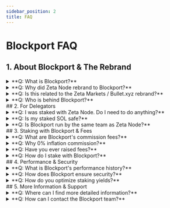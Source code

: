 ```yaml
---
sidebar_position: 2
title: FAQ
---
```


# Blockport FAQ

## 1. About Blockport & The Rebrand
<details>
<summary>**Q: What is Blockport?**</summary>
* **A:** Blockport (`blockport.xyz`) is the new identity for the high-performance Solana validator previously known as Zeta Node. We're an independent infrastructure provider run by the same experienced team.
</details>
<details>
<summary>**Q: Why did Zeta Node rebrand to Blockport?**</summary>
* **A:** Rebranding allows us to focus independently on our mission: providing best-in-class staking and future infrastructure services (like RPCs) for the *entire* Solana ecosystem. It gives us the operational freedom to expand our offerings.
</details>
<details>
<summary>**Q: Is this related to the Zeta Markets / Bullet.xyz rebrand?**</summary>
* **A:** We maintain a positive relationship with Bullet.xyz, and they support this transition [link/mention endorsement if available]. However, Blockport is now a fully independent entity with its own distinct mission focused on foundational infrastructure.
</details>
<details>
<summary>**Q: Who is behind Blockport?**</summary>
* **A:** Blockport is operated by a team with deep Solana experience, including roles supporting early ecosystem growth and building with prominent DeFi protocols, backed by 3+ years of proven validator operation. [Link to personal blog post if desired].
</details>
## 2. For Delegators
<details>
<summary>**Q: I was staked with Zeta Node. Do I need to do anything?**</summary>
* **A: No.** The validator identity key has *not* changed. Your delegation continues seamlessly with Blockport. No action is required.
</details>
<details>
<summary>**Q: Is my staked SOL safe?**</summary>
* **A:** Yes. Your funds remain securely staked to the same underlying validator infrastructure. Blockport uses the same robust security practices and hardware operated under the Zeta Node name.
</details>
<details>
<summary>**Q: Is Blockport run by the same team as Zeta Node?**</summary>
* **A:** Yes, the same core team with 3+ years of experience managing this validator is running Blockport.
</details>
## 3. Staking with Blockport & Fees
<details>
<summary>**Q: What are Blockport's commission fees?**</summary>
* **A:** We charge **0% inflation commission** and **8% MEV commission**. We currently retain 100% of block rewards as programmatic distribution is not yet feasible on Solana (this may change post-SIMD123).
</details>
<details>
<summary>**Q: Why 0% inflation commission?**</summary>
* **A:** We believe in maximizing direct staking rewards for our delegators. Our model focuses on performance-driven income (MEV/block rewards) and future services.
</details>
<details>
<summary>**Q: Have you ever raised fees?**</summary>
* **A:** No. We are committed to transparency and have maintained our public commission structure since inception (over 3 years).
</details>
<details>
<summary>**Q: How do I stake with Blockport?**</summary>
* **A:** Please see our staking guide here: [Link to Staking Guide in Docs/Website].
</details>
## 4. Performance & Security
<details>
<summary>**Q: What is Blockport's performance history?**</summary>
* **A:** We have operated continuously for over 3 years with a proven 99.9% uptime record, ensuring consistent rewards. [Link to performance dashboard/stats if available].
</details>
<details>
<summary>**Q: How does Blockport ensure security?**</summary>
* **A:** We employ multi-layered security, including HSMs for key management, MFA for access, robust monitoring, and secure infrastructure across multiple data centers. [Link to relevant docs section].
</details>
<details>
<summary>**Q: How do you optimize staking yields?**</summary>
* **A:** Through high uptime, optimized hardware (AMD Ryzen Threadripper Pro, NVMe), strategic data center locations, and a focus on efficient block production and MEV capture.
</details>
## 5. More Information & Support
<details>
<summary>**Q: Where can I find more detailed information?**</summary>
* **A:** Please visit our website (`blockport.xyz`) and our technical documentation [Link to Docs].
</details>
<details>
<summary>**Q: How can I contact the Blockport team?**</summary>
* **A:** Join our community on Telegram [Link] or reach out via [Email/Other Channel].
</details>